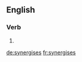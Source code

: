 ==English==

===Verb===
{{head|en}}

# {{en-third-person singular of|synergise}}

[[de:synergises]]
[[fr:synergises]]